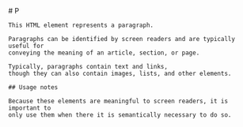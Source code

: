 
<MainHeader/>
<main>
  <article>
    # P

    This HTML element represents a paragraph.

    Paragraphs can be identified by screen readers and are typically useful for
    conveying the meaning of an article, section, or page.

    Typically, paragraphs contain text and links,
    though they can also contain images, lists, and other elements.

    ## Usage notes

    Because these elements are meaningful to screen readers, it is important to
    only use them when there it is semantically necessary to do so.
  </article>
</main>